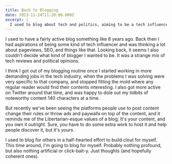 ```yaml
---
title: Back to Blogging
date: 2023-11-24T11:20:00.000Z
excerpt: |
  I used to blog about tech and politics, aiming to be a tech influencer, but work and Twitter took over; now, with changing content platforms, I'm revisiting blogging for myself, prioritizing authenticity over clout, embracing the libertarian-esque values of owning my content.
---
```


I used to have a fairly active blog something like 8 years ago. Back then I had aspirations of being some kind of tech influencer and was thinking a lot about pageviews, SEO, and things like that. Looking back, it seems I also couldn't decide what kind of blogger I wanted to be. It was a strange mix of tech reviews and political opinions.

I think I got out of my blogging routine once I started working in more demanding jobs in the tech industry, when the problems I was solving were very specific to that company, and stopped fitting the mold where any regular reader would find their contents interesting. I also got more active on Twitter around that time, and was happy to dole out my tidbits of noteworthy content 140 characters at a time.

But recently we've been seeing the platforms people use to post content change their rules or throw ads and paywalls on top of the content, and it reminds me of the Libertarian-esque values of a blog; It's your content, and you own it outright. Sure, you have to do some extra work to host it and help people discover it, but it's _yours_.

I used to blog for others in a half-hearted effort to build clout for myself. This time around, I'm going to blog for myself. Probably nothing profound, but also nothing artificial or click-bait-y. Just thoughts (and hopefully coherent ones).
